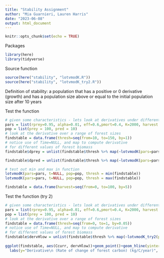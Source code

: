 ```yaml
---
title: "Stability Assignment"
author: "Mia Guarnieri, Lauren Harris"
date: "2023-06-08"
output: html_document
---
```


```r
knitr::opts_chunk$set(echo = TRUE)
```

Packages
```r
library(here)
library(tidyverse)
```

Source function
```r
source(here("stability", "lotvmodK.R"))
source(here("stability", "lotvmodK_try2.R"))
```

Definition of stability: a population that has a positive or 0 derivative (growth) and has a population size above or equal to the initial population size after 10 years

Test the function
```r
# given some characteristics - lets look at derivatives under different harvest rates
pars = list(rprey=0.95, alpha=0.01, eff=0.6,pmort=0.4, K=2000, harvest = 20)
pop = list(prey = 100, pred = 10)
# look at the derivative over a range of forest sizes
findstable = data.frame(thresh=seq(from=10, to=150, by=1))
# notice use of Time=NULL, and map to compute derivative
# for different values of forest biomass
findstable$dprey = unlist(findstable$thresh %>% map(~lotvmodK(pars=pars, t=NULL, pop=pop, thresh = .x)))[[1]]

findstable$dpred = unlist(findstable$thresh %>% map(~lotvmodK(pars=pars, t=NULL, pop=pop, thresh = .x)))[[2]]

# test out min and max in function
lotvmodK(pars=pars, t=NULL, pop=pop, thresh = min(findstable))
lotvmodK(pars=pars, t=NULL, pop=pop, thresh = max(findstable))
```

```r
findstable = data.frame(harvest=seq(from=0, to=100, by=5))

```

Test the function (try 2)
```r
# given some characteristics - lets look at derivatives under different harvest rates
pars = list(rprey=0.95, alpha=0.01, eff=0.6,pmort=0.4, K=2000, harvest = 20)
pop = list(prey = 100, pred = 10)
# look at the derivative over a range of forest sizes
findstable = data.frame(thresh=seq(from=0, to=1, by=0.05))
# notice use of Time=NULL, and map to compute derivative
# for different values of forest biomass
findstable$dervHlow = unlist(findstable$thresh %>% map(~lotvmodK_try2(pars=pars, t=NULL, pop=pop, thresh = .x)))
                                                  
ggplot(findstable, aes(Ccurr, dervHlow))+geom_point()+geom_hline(yintercept = 0, col="red")+
  labs(y="Derivative\n (Rate of change of forest carbon) (kg/C/year)", x="Current Forest Carbon Stock (kgC)")
```